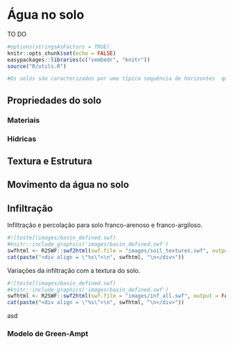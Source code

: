 # Água no solo {#umidsolo}

TO DO

```r
#options(stringsAsFactors = TRUE)
knitr::opts_chunk$set(echo = FALSE)
easypackages::libraries(c("vembedr", "knitr"))
source("R/utils.R")
```

```r
#Os solos são caracterizados por uma típica sequência de horizontes  que constituem o perfil do solo.
```


## Propriedades do solo

### Materiais

### Hídricas

## Textura e Estrutura


## Movimento da água no solo

## Infiltração

Infiltração e percolação para solo franco-arenoso e franco-argiloso.

```r
#![teste](images/basin_defined.swf)
#knitr::include_graphics('images/basin_defined.swf')
swfhtml <- R2SWF::swf2html(swf.file = "images/soil_textures.swf", output = FALSE)
cat(paste("<div align = \"%s\">\n", swfhtml, "\n</div>"))
```


Variações da infiltração com a textura do solo.

```r
#![teste](images/basin_defined.swf)
#knitr::include_graphics('images/basin_defined.swf')
swfhtml <- R2SWF::swf2html(swf.file = "images/inf_all.swf", output = FALSE)
cat(paste("<div align = \"%s\">\n", swfhtml, "\n</div>"))
```


asd



### Modelo de Green-Ampt

